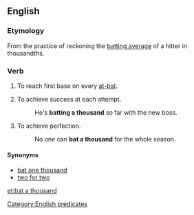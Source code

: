 ==English==
===Etymology===
From the practice of reckoning the [[batting average]] of a hitter in thousandths.

===Verb===
{{infl|en|verb|head=to [[bat]] a [[thousand]]}}
# {{baseball|idiomatic}} To reach first base on every [[at-bat]].
# {{idiomatic}} To achieve success at each attempt.
#: He's '''batting a thousand''' so far with the new boss.
# {{idiomatic}} To achieve perfection.
#: No one can '''bat a thousand''' for the whole season.

====Synonyms====
{{checksyns}}
* [[bat one thousand]]
* [[two for two]]

[[Category:English predicates]]

[[et:bat a thousand]]